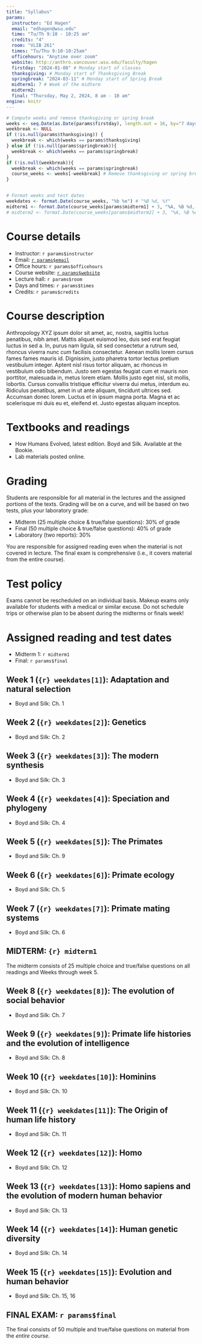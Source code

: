 ```yaml
---
title: "Syllabus"
params:
  instructor: "Ed Hagen"
  email: "edhagen@wsu.edu"
  time: "Tu/Th 9:10 - 10:25 am"
  credits: "4"
  room: "VLIB 261"
  times: "Tu/Thu 9:10-10:25am"
  officehours: "Anytime over zoom"
  website: http://anthro.vancouver.wsu.edu/faculty/hagen
  firstday: "2024-01-08" # Monday start of classes
  thanksgiving: # Monday start of Thanksgiving Break
  springbreak: "2024-03-11" # Monday start of Spring Break
  midterm1: 7 # Week of the midterm
  midterm2:
  final: "Thursday, May 2, 2024, 8 am - 10 am"
engine: knitr
---
```


```r

# Compute weeks and remove thanksgiving or spring break
weeks <- seq.Date(as.Date(params$firstday), length.out = 16, by="7 days")
weekbreak <- NULL
if (!is.null(params$thanksgiving)) {
  weekbreak <- which(weeks == params$thanksgiving)
} else if (!is.null(params$springbreak)){
  weekbreak <- which(weeks == params$springbreak)
}
if (!is.null(weekbreak)){
  weekbreak <- which(weeks == params$springbreak)
  course_weeks <- weeks[-weekbreak] # Remove thanksgiving or spring break
} 


# Format weeks and test dates
weekdates <- format.Date(course_weeks, "%b %e") # "%B %d, %Y"
midterm1 <- format.Date(course_weeks[params$midterm1] + 3, "%A, %B %d, %Y") # Thurs
# midterm2 <- format.Date(course_weeks[params$midterm2] + 3, "%A, %B %d, %Y") # Thurs
```

# Course details

* Instructor: `r params$instructor`
* Email: [`r params$email`](mailto:`r params$email`)
* Office hours: `r params$officehours`
* Course website: [`r params$website`](`r params$website`)
* Lecture hall: `r params$room`
* Days and times: `r params$times`
* Credits: `r params$credits`

# Course description

Anthropology XYZ ipsum dolor sit amet, ac, nostra, sagittis luctus penatibus, nibh amet. Mattis aliquet euismod leo, duis sed erat feugiat luctus in sed a. In, purus nam ligula, sit sed consectetur a rutrum sed, rhoncus viverra nunc cum facilisis consectetur. Aenean mollis lorem cursus fames fames mauris id. Dignissim, justo pharetra tortor lectus pretium vestibulum integer. Aptent nisl risus tortor aliquam, ac rhoncus in vestibulum odio bibendum. Justo sem egestas feugiat cum et mauris non porttitor, malesuada in, metus lorem etiam. Mollis justo eget nisl, sit mollis, lobortis. Cursus convallis tristique efficitur viverra dui metus, interdum eu. Ridiculus penatibus, amet in ut ante aliquam, tincidunt ultrices sed. Accumsan donec lorem. Luctus et in ipsum magna porta. Magna et ac scelerisque mi duis eu et, eleifend et. Justo egestas aliquam inceptos.

# Textbooks and readings

* How Humans Evolved, latest edition. Boyd and Silk. Available at the Bookie.
* Lab materials posted online.

# Grading

Students are responsible for all material in the lectures and the assigned portions of the texts. Grading will be on a curve, and will be based on two tests, plus your laboratory grade:

* Midterm (25 multiple choice & true/false questions): 30% of grade
* Final   (50 multiple choice & true/false questions): 40% of grade
* Laboratory (two reports): 30%

You are responsible for assigned reading even when the material is not covered in lecture. The final exam is comprehensive (i.e., it covers material from the entire course).

# Test policy

Exams cannot be rescheduled on an individual basis. Makeup exams only available for students with a medical or similar excuse. Do not schedule trips or otherwise plan to be absent during the midterms or finals week!

# Assigned reading and test dates

* Midterm 1: `r midterm1`
* Final: `r params$final`

## Week 1 (`{r} weekdates[1]`): Adaptation and natural selection

* Boyd and Silk: Ch. 1

## Week 2 (`{r} weekdates[2]`): Genetics

* Boyd and Silk: Ch. 2

## Week 3 (`{r} weekdates[3]`): The modern synthesis

* Boyd and Silk: Ch. 3

## Week 4 (`{r} weekdates[4]`): Speciation and phylogeny

* Boyd and Silk: Ch. 4

## Week 5 (`{r} weekdates[5]`): The Primates

* Boyd and Silk: Ch. 9

## Week 6 (`{r} weekdates[6]`): Primate ecology

* Boyd and Silk: Ch. 5

## Week 7 (`{r} weekdates[7]`): Primate mating systems

* Boyd and Silk: Ch. 6

## **MIDTERM: `{r} midterm1`**

The midterm consists of 25 multiple choice and true/false questions on all readings and Weeks through week 5.

## Week 8 (`{r} weekdates[8]`): The evolution of social behavior

* Boyd and Silk: Ch. 7

## Week 9 (`{r} weekdates[9]`): Primate life histories and the evolution of intelligence

* Boyd and Silk: Ch. 8

## Week 10 (`{r} weekdates[10]`): Hominins

* Boyd and Silk: Ch. 10

## Week 11 (`{r} weekdates[11]`): The Origin of human life history

* Boyd and Silk: Ch. 11

## Week 12 (`{r} weekdates[12]`): Homo

* Boyd and Silk: Ch. 12

## Week 13 (`{r} weekdates[13]`): Homo sapiens and the evolution of modern human behavior

* Boyd and Silk: Ch. 13

## Week 14 (`{r} weekdates[14]`): Human genetic diversity

* Boyd and Silk: Ch. 14

## Week 15 (`{r} weekdates[15]`): Evolution and human behavior

* Boyd and Silk: Ch. 15, 16

## **FINAL EXAM: `r params$final`**

The final consists of 50 multiple and true/false questions on material from the *entire course*.
